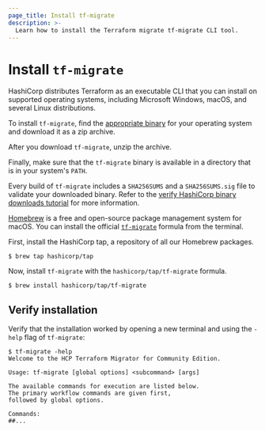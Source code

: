 ```yaml
---
page_title: Install tf-migrate
description: >-
  Learn how to install the Terraform migrate tf-migrate CLI tool.
---
```


# Install `tf-migrate`

HashiCorp distributes Terraform as an executable CLI that you can install on supported operating systems, including Microsoft Windows, macOS, and several Linux distributions.

<Tabs>

<Tab heading="Manual installation">

To install `tf-migrate`, find the [appropriate binary](https://releases.hashicorp.com/tf-migrate/) for your operating system and download it as a zip archive.

After you download `tf-migrate`, unzip the archive.

Finally, make sure that the `tf-migrate` binary is available in a directory that is in your system's `PATH`. 

Every build of `tf-migrate` includes a `SHA256SUMS` and a `SHA256SUMS.sig` file to validate your downloaded binary. Refer to the [verify HashiCorp binary downloads tutorial](https://developer.hashicorp.com/well-architected-framework/operational-excellence/verify-hashicorp-binary) for more information.

</Tab>

<Tab heading="Homebrew on macOS">

[Homebrew](https://brew.sh/) is a free and open-source package management system for macOS. You can install the official [`tf-migrate`](https://github.com/hashicorp/homebrew-tap) formula from the terminal.

First, install the HashiCorp tap, a repository of all our Homebrew packages.

```
$ brew tap hashicorp/tap
```

Now, install `tf-migrate` with the `hashicorp/tap/tf-migrate` formula.

```
$ brew install hashicorp/tap/tf-migrate
```

</Tab>

</Tabs>

## Verify installation

Verify that the installation worked by opening a new terminal and using the `-help` flag of `tf-migrate`:

```shell-session
$ tf-migrate -help
Welcome to the HCP Terraform Migrator for Community Edition.

Usage: tf-migrate [global options] <subcommand> [args]

The available commands for execution are listed below.
The primary workflow commands are given first,
followed by global options.

Commands:
##...
```